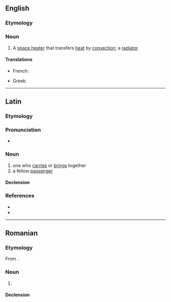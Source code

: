 ==English==
{{wikipedia}}

===Etymology===
{{suffix|en|convect|or}}

===Noun===
{{en-noun}}

# A [[space heater]] that transfers [[heat]] by [[convection]]; a [[radiator]]

====Translations====
{{trans-top|space heater}}
* French: {{t+|fr|convecteur|m}}
{{trans-mid}}
* Greek: {{t+|el|θερμοπομπός|m}}
{{trans-bottom}}

----

==Latin==

===Etymology===
{{af|la|con-|vector|gloss2=carrier, passenger}}

===Pronunciation===
* {{la-IPA|convector}}

===Noun===
{{la-noun|convector<3>|g=m}}

# one who [[carry|carries]] or [[bring]]s together
# a fellow [[passenger]]

====Declension====
{{la-ndecl|convector<3>}}

===References===
* {{R:L&S}}
* {{R:Elementary Lewis}}

----

==Romanian==

===Etymology===
From {{bor|ro|fr|convecteur}}.

===Noun===
{{ro-noun|n|convectoare}}

# {{l|en|convector}}

====Declension====
{{ro-noun-n|pl=convectoare}}